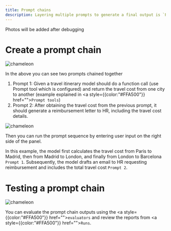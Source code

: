 ```yaml
---
title: Prompt chains
description: Layering multiple prompts to generate a final output is `Prompt chain`, where each prompt builds upon the previous one to refine the response. 
---
```


 Photos will be added after debugging
 # Create a prompt chain
<img src="./Prompt_chain/img1.png" alt="chameleon" />

In the above you can see two prompts chained together

1. Prompt 1: Given a travel itinerary model should do a function call (use Prompt tool which is configured) and return the travel cost from one city to another (example explained in <a style={{color:"#FFA500"}} href="">`Prompt tools`</a>)
2. Prompt 2: After obtaining the travel cost from the previous prompt, it should generate a reimbursement letter to HR, including the travel cost details.

<img src="./Prompt_chain/img2.png" alt="chameleon" />

Then you can run the prompt sequence by entering user input on the right side of the panel.

In this example, the model first calculates the travel cost from Paris to Madrid, then from Madrid to London, and finally from London to Barcelona `Prompt 1`. Subsequently, the model drafts an email to HR requesting reimbursement and includes the total travel cost `Prompt 2`.

# Testing a prompt chain
<img src="./Prompt_chain/img3.png" alt="chameleon" />

You can evaluate the prompt chain outputs using the <a style={{color:"#FFA500"}} href="">`evaluators`</a> and review the reports from <a style={{color:"#FFA500"}} href="">`Runs`</a>.

 
<Cards>
  <Card title="AI Evaluators" href="https://nextjs.org/docs" />
  <Card title="API-Based Evaluators" href="https://fumadocs.vercel.app" />
  
</Cards>

